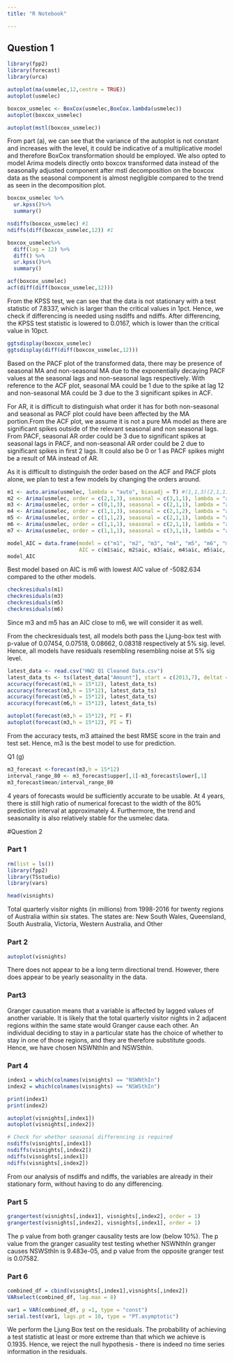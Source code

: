 ```yaml
---
title: "R Notebook"

---
```

## Question 1
```r
library(fpp2)
library(forecast)
library(urca)
```

```r
autoplot(ma(usmelec,12,centre = TRUE))
autoplot(usmelec)
```

```r
boxcox_usmelec <- BoxCox(usmelec,BoxCox.lambda(usmelec))
autoplot(boxcox_usmelec)

autoplot(mstl(boxcox_usmelec))
```
From part (a), we can see that the variance of the autoplot is not constant and increases with the level, it could be indicative of a multiplicative model and therefore BoxCox transformation should be employed. We also opted to model Arima models directly onto boxcox transformed data instead of the seasonally adjusted component after mstl decomposition on the boxcox data as the seasonal component is almost negligible compared to the trend as seen in the decomposition plot.


```r
boxcox_usmelec %>%
  ur.kpss()%>%
  summary()

nsdiffs(boxcox_usmelec) #1
ndiffs(diff(boxcox_usmelec,12)) #1

boxcox_usmelec%>%
  diff(lag = 12) %>%
  diff() %>%
  ur.kpss()%>%
  summary()

acf(boxcox_usmelec)
acf(diff(diff(boxcox_usmelec,12)))
```
From the KPSS test, we can see that the data is not stationary with a test statistic of 7.8337, which is larger than the critical values in 1pct. Hence, we check if differencing is needed using nsdiffs and ndiffs. After differencing, the KPSS test statistic is lowered to 0.0167, which is lower than the critical value in 10pct.

```r
ggtsdisplay(boxcox_usmelec)
ggtsdisplay(diff(diff(boxcox_usmelec,12)))
```
Based on the PACF plot of the transformed data, there may be presence of seasonal MA and non-seasonal MA due to the exponentially decaying PACF values at the seasonal lags and non-seasonal lags respectively. With reference to the ACF plot, seasonal MA could be 1 due to the spike at lag 12 and non-seasonal MA could be 3 due to the 3 significant spikes in ACF.

For AR, it is difficult to distinguish what order it has for both non-seasonal and seasonal as PACF plot could have been affected by the MA portion.From the ACF plot, we assume it is not a pure MA model as there are significant spikes outside of the relevant seasonal and non seasonal lags. From PACF, seasonal AR order could be 3 due to significant spikes at seasonal lags in PACF, and non-seasonal AR order could be 2 due to significant spikes in first 2 lags. It could also be 0 or 1 as PACF spikes might be a result of MA instead of AR.

As it is difficult to distinguish the order based on the ACF and PACF plots alone, we plan to test a few models by changing the orders around.
```r
m1 <- auto.arima(usmelec, lambda = "auto", biasadj = T) #(1,1,3)(2,1,1)[12]
m2 <- Arima(usmelec, order = c(2,1,3), seasonal = c(3,1,1), lambda = "auto", biasadj = T)
m3 <- Arima(usmelec, order = c(0,1,3), seasonal = c(2,1,1), lambda = "auto", biasadj = T)
m4 <- Arima(usmelec, order = c(1,1,3), seasonal = c(2,1,2), lambda = "auto", biasadj = T)
m5 <- Arima(usmelec, order = c(1,1,2), seasonal = c(2,1,1), lambda = "auto", biasadj = T)
m6 <- Arima(usmelec, order = c(1,1,1), seasonal = c(2,1,1), lambda = "auto", biasadj = T)
m7 <- Arima(usmelec, order = c(1,1,1), seasonal = c(3,1,1), lambda = "auto", biasadj = T)

model_AIC = data.frame(model = c("m1", "m2", "m3", "m4", "m5", "m6", "m7"),
                       AIC = c(m1$aic, m2$aic, m3$aic, m4$aic, m5$aic, m6$aic, m7$aic))
model_AIC

```
Best model based on AIC is m6 with lowest AIC value of -5082.634 compared to the other models.

```r
checkresiduals(m1)
checkresiduals(m3)
checkresiduals(m5)
checkresiduals(m6)
```

Since m3 and m5 has an AIC close to m6, we will consider it as well. 

From the checkresiduals test, all models both pass the Ljung-box test with p-value of 0.07454, 0.07518, 0.08662, 0.08318 respectively at 5% sig. level.
Hence, all models have residuals resembling resembling noise at 5% sig level.


```r
latest_data <- read.csv("HW2 Q1 Cleaned Data.csv")
latest_data_ts <- ts(latest_data["Amount"], start = c(2013,7), deltat = 1/12)
accuracy(forecast(m1,h = 15*12), latest_data_ts)
accuracy(forecast(m3,h = 15*12), latest_data_ts)
accuracy(forecast(m5,h = 15*12), latest_data_ts)
accuracy(forecast(m6,h = 15*12), latest_data_ts)

autoplot(forecast(m3,h = 15*12), PI = F)
autoplot(forecast(m3,h = 15*12), PI = T)
```

From the accuracy tests, m3 attained the best RMSE score in the train and test set. Hence, m3 is the best model to use for prediction.

Q1 (g)
```r
m3_forecast <-forecast(m3,h = 15*12)
interval_range_80 <- m3_forecast$upper[,1]-m3_forecast$lower[,1]
m3_forecast$mean/interval_range_80
```
4 years of forecasts would be sufficiently accurate to be usable. At 4 years, there is still high ratio of numerical forecast to the width of the 80% prediction interval at approximately 4. Furthermore, the trend and seasonality is also relatively stable for the usmelec data.
 

#Question 2

### Part 1
```r
rm(list = ls())
library(fpp2)
library(TSstudio)
library(vars)
```
```r
head(visnights)
```
Total quarterly visitor nights (in millions) from 1998-2016 for twenty regions of Australia within six states. The states are: New South Wales, Queensland, South Australia, Victoria, Western Australia, and Other

### Part 2
```r
autoplot(visnights)
```
There does not appear to be a long term directional trend. However, there does appear to be yearly seasonality in the data. 

### Part3
Granger causation means that a variable is affected by lagged values of another variable. It is likely that the total quarterly visitor nights in 2 adjacent regions within the same state would Granger cause each other. An individual deciding to stay in a particular state has the choice of whether to stay in one of those regions, and they are therefore substitute goods. Hence, we have chosen NSWNthIn and NSWSthIn. 

### Part 4
```r
index1 = which(colnames(visnights) == "NSWNthIn")
index2 = which(colnames(visnights) == "NSWSthIn")

print(index1)
print(index2)

autoplot(visnights[,index1])
autoplot(visnights[,index2])
```
```r
# Check for whether seasonal differencing is required
nsdiffs(visnights[,index1])
nsdiffs(visnights[,index2])
ndiffs(visnights[,index1])
ndiffs(visnights[,index2])
```
From our analysis of nsdiffs and ndiffs, the variables are already in their stationary form, without having to do any differencing.

### Part 5
```r
grangertest(visnights[,index1], visnights[,index2], order = 1)
grangertest(visnights[,index2], visnights[,index1], order = 1)
```
The p value from both granger causality tests are low (below 10%). The p value from the granger casuality test testing whether NSWNthIn granger causes NSWSthIn is 9.483e-05, and p value from the opposite granger test is 0.07582. 


### Part 6
```r
combined_df = cbind(visnights[,index1],visnights[,index2])
VARselect(combined_df, lag.max = 8)
```

```r
var1 = VAR(combined_df, p =1, type = "const")
serial.test(var1, lags.pt = 10, type = "PT.asymptotic")
```
We perform the Ljung Box test on the residuals. The probability of achieving a test statistic at least or more extreme than that which we achieve is 0.1935. Hence, we reject the null hypothesis - there is indeed no time series information in the residuals. 
